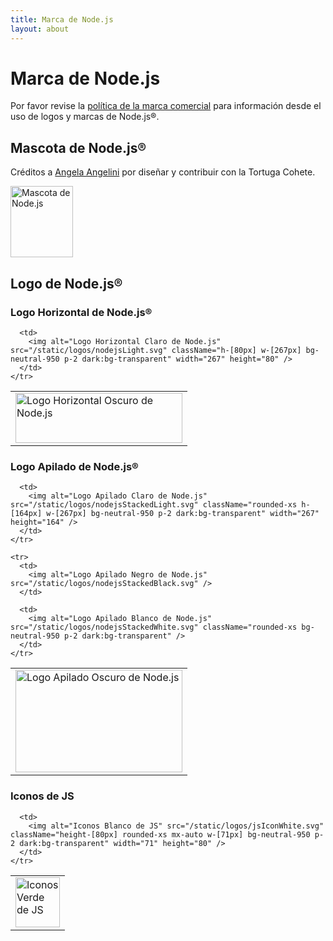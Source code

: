 ```yaml
---
title: Marca de Node.js
layout: about
---
```


# Marca de Node.js

Por favor revise la [política de la marca comercial](https://trademark-policy.openjsf.org/) para información desde el uso de logos y marcas de Node.js®.

## Mascota de Node.js®

Créditos a [Angela Angelini](https://www.linkedin.com/in/angeliningl/) por diseñar y contribuir con la Tortuga Cohete.

<img
  alt="Mascota de Node.js"
  src="/static/images/node-mascot.svg"
  className="w-[100px]"
  width="100"
  height="114"
/>

## Logo de Node.js®

### Logo Horizontal de Node.js®

<table>
  <tbody>
    <tr>
      <td>
        <img alt="Logo Horizontal Oscuro de Node.js" src="/static/logos/nodejsDark.svg" className="h-[80px] w-[267px]" width="267" height="80" />
      </td>

      <td>
        <img alt="Logo Horizontal Claro de Node.js" src="/static/logos/nodejsLight.svg" className="h-[80px] w-[267px] bg-neutral-950 p-2 dark:bg-transparent" width="267" height="80" />
      </td>
    </tr>

  </tbody>
</table>

### Logo Apilado de Node.js®

<table>
  <tbody>
    <tr>
      <td>
        <img alt="Logo Apilado Oscuro de Node.js" src="/static/logos/nodejsStackedDark.svg" className="h-[164px] w-[267px]" width="267" height="164" />
      </td>

      <td>
        <img alt="Logo Apilado Claro de Node.js" src="/static/logos/nodejsStackedLight.svg" className="rounded-xs h-[164px] w-[267px] bg-neutral-950 p-2 dark:bg-transparent" width="267" height="164" />
      </td>
    </tr>

    <tr>
      <td>
        <img alt="Logo Apilado Negro de Node.js" src="/static/logos/nodejsStackedBlack.svg" />
      </td>

      <td>
        <img alt="Logo Apilado Blanco de Node.js" src="/static/logos/nodejsStackedWhite.svg" className="rounded-xs bg-neutral-950 p-2 dark:bg-transparent" />
      </td>
    </tr>

  </tbody>
</table>

### Iconos de JS

<table>
  <tbody>
    <tr>
      <td>
        <img alt="Iconos Verde de JS" src="/static/logos/jsIconGreen.svg" className="height-[80px] mx-auto w-[71px]" width="71" height="80" />
      </td>

      <td>
        <img alt="Iconos Blanco de JS" src="/static/logos/jsIconWhite.svg" className="height-[80px] rounded-xs mx-auto w-[71px] bg-neutral-950 p-2 dark:bg-transparent" width="71" height="80" />
      </td>
    </tr>

  </tbody>
</table>
